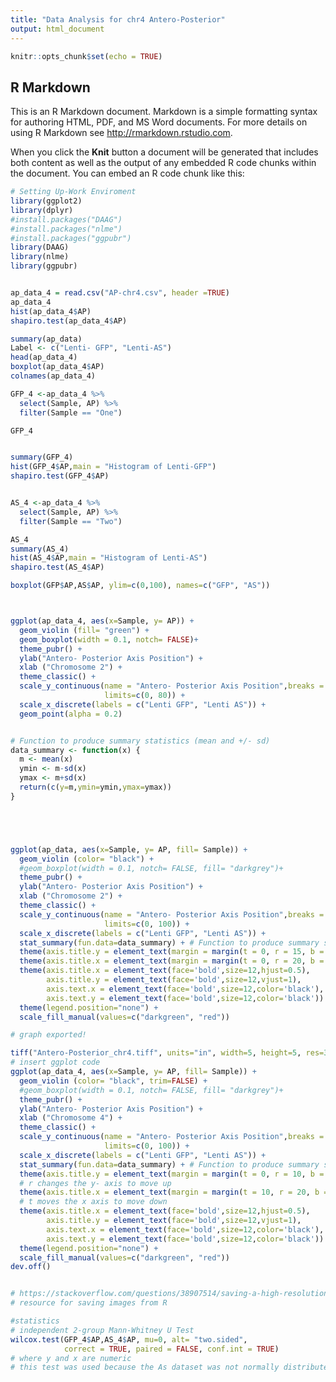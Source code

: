 ```yaml
---
title: "Data Analysis for chr4 Antero-Posterior"
output: html_document
---
```


```r
knitr::opts_chunk$set(echo = TRUE)
```

## R Markdown

This is an R Markdown document. Markdown is a simple formatting syntax for authoring HTML, PDF, and MS Word documents. For more details on using R Markdown see <http://rmarkdown.rstudio.com>.

When you click the **Knit** button a document will be generated that includes both content as well as the output of any embedded R code chunks within the document. You can embed an R code chunk like this:

```r
# Setting Up-Work Enviroment
library(ggplot2)
library(dplyr)
#install.packages("DAAG")
#install.packages("nlme")
#install.packages("ggpubr")
library(DAAG) 
library(nlme) 
library(ggpubr) 


ap_data_4 = read.csv("AP-chr4.csv", header =TRUE)
ap_data_4
hist(ap_data_4$AP)
shapiro.test(ap_data_4$AP)

summary(ap_data)
Label <- c("Lenti- GFP", "Lenti-AS")
head(ap_data_4)
boxplot(ap_data_4$AP)
colnames(ap_data_4)

GFP_4 <-ap_data_4 %>%
  select(Sample, AP) %>%
  filter(Sample == "One")

GFP_4


summary(GFP_4)
hist(GFP_4$AP,main = "Histogram of Lenti-GFP")
shapiro.test(GFP_4$AP)


AS_4 <-ap_data_4 %>%
  select(Sample, AP) %>%
  filter(Sample == "Two")

AS_4
summary(AS_4)
hist(AS_4$AP,main = "Histogram of Lenti-AS")
shapiro.test(AS_4$AP)

boxplot(GFP$AP,AS$AP, ylim=c(0,100), names=c("GFP", "AS"))



ggplot(ap_data_4, aes(x=Sample, y= AP)) + 
  geom_violin (fill= "green") + 
  geom_boxplot(width = 0.1, notch= FALSE)+
  theme_pubr() + 
  ylab("Antero- Posterior Axis Position") +
  xlab ("Chromosome 2") +
  theme_classic() +
  scale_y_continuous(name = "Antero- Posterior Axis Position",breaks = seq(0, 80, 10),
                     limits=c(0, 80)) +
  scale_x_discrete(labels = c("Lenti GFP", "Lenti AS")) +
  geom_point(alpha = 0.2) 


# Function to produce summary statistics (mean and +/- sd)
data_summary <- function(x) {
  m <- mean(x)
  ymin <- m-sd(x)
  ymax <- m+sd(x)
  return(c(y=m,ymin=ymin,ymax=ymax))
}





ggplot(ap_data, aes(x=Sample, y= AP, fill= Sample)) + 
  geom_violin (color= "black") + 
  #geom_boxplot(width = 0.1, notch= FALSE, fill= "darkgrey")+
  theme_pubr() + 
  ylab("Antero- Posterior Axis Position") +
  xlab ("Chromosome 2") +
  theme_classic() +
  scale_y_continuous(name = "Antero- Posterior Axis Position",breaks = seq(0, 100, 10),
                     limits=c(0, 100)) +
  scale_x_discrete(labels = c("Lenti GFP", "Lenti AS")) +
  stat_summary(fun.data=data_summary) + # Function to produce summary statistics (mean and +/- sd)
  theme(axis.title.y = element_text(margin = margin(t = 0, r = 15, b = 0, l = 0))) +
  theme(axis.title.x = element_text(margin = margin(t = 0, r = 20, b = 0, l = 0))) +
  theme(axis.title.x = element_text(face='bold',size=12,hjust=0.5),
        axis.title.y = element_text(face='bold',size=12,vjust=1),
        axis.text.x = element_text(face='bold',size=12,color='black'),
        axis.text.y = element_text(face='bold',size=12,color='black')) +
  theme(legend.position="none") +
  scale_fill_manual(values=c("darkgreen", "red"))

# graph exported!

tiff("Antero-Posterior_chr4.tiff", units="in", width=5, height=5, res=300)
# insert ggplot code
ggplot(ap_data_4, aes(x=Sample, y= AP, fill= Sample)) + 
  geom_violin (color= "black", trim=FALSE) + 
  #geom_boxplot(width = 0.1, notch= FALSE, fill= "darkgrey")+
  theme_pubr() + 
  ylab("Antero- Posterior Axis Position") +
  xlab ("Chromosome 4") +
  theme_classic() +
  scale_y_continuous(name = "Antero- Posterior Axis Position",breaks = seq(0, 100, 10),
                     limits=c(0, 100)) +
  scale_x_discrete(labels = c("Lenti GFP", "Lenti AS")) +
  stat_summary(fun.data=data_summary) + # Function to produce summary statistics (mean and +/- sd)
  theme(axis.title.y = element_text(margin = margin(t = 0, r = 10, b = 0, l = 0))) + 
  # r changes the y- axis to move up
  theme(axis.title.x = element_text(margin = margin(t = 10, r = 20, b = 0, l = 0))) +
  # t moves the x axis to move down
  theme(axis.title.x = element_text(face='bold',size=12,hjust=0.5),
        axis.title.y = element_text(face='bold',size=12,vjust=1),
        axis.text.x = element_text(face='bold',size=12,color='black'),
        axis.text.y = element_text(face='bold',size=12,color='black')) +
  theme(legend.position="none") +
  scale_fill_manual(values=c("darkgreen", "red"))
dev.off()


# https://stackoverflow.com/questions/38907514/saving-a-high-resolution-image-in-r
# resource for saving images from R

#statistics
# independent 2-group Mann-Whitney U Test
wilcox.test(GFP_4$AP,AS_4$AP, mu=0, alt= "two.sided",
            correct = TRUE, paired = FALSE, conf.int = TRUE)
# where y and x are numeric
# this test was used because the As dataset was not normally distributed!

```
